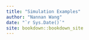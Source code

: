 ```yaml
--- 
title: "Simulation Examples"
author: "Nannan Wang"
date: "`r Sys.Date()`"
site: bookdown::bookdown_site
---
```





